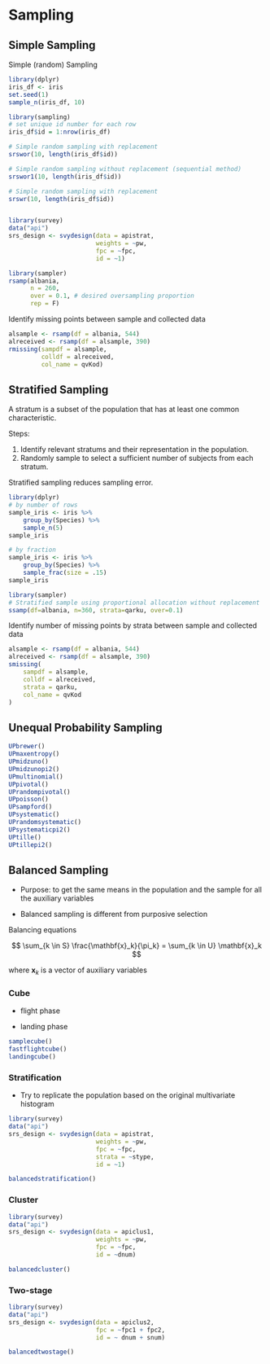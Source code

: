 # Sampling

## Simple Sampling

Simple (random) Sampling

```r
library(dplyr)
iris_df <- iris
set.seed(1)
sample_n(iris_df, 10)
```

```r
library(sampling)
# set unique id number for each row 
iris_df$id = 1:nrow(iris_df)

# Simple random sampling with replacement
srswor(10, length(iris_df$id))

# Simple random sampling without replacement (sequential method)
srswor1(10, length(iris_df$id))

# Simple random sampling with replacement
srswr(10, length(iris_df$id))



```

```r
library(survey)
data("api")
srs_design <- svydesign(data = apistrat,
                        weights = ~pw, 
                        fpc = ~fpc, 
                        id = ~1)
```

```r
library(sampler)
rsamp(albania,
      n = 260,
      over = 0.1, # desired oversampling proportion
      rep = F)
```

Identify missing points between sample and collected data

```r
alsample <- rsamp(df = albania, 544)
alreceived <- rsamp(df = alsample, 390)
rmissing(sampdf = alsample,
         colldf = alreceived,
         col_name = qvKod)
```

## Stratified Sampling

A stratum is a subset of the population that has at least one common characteristic.

Steps:

1.  Identify relevant stratums and their representation in the population.
2.  Randomly sample to select a sufficient number of subjects from each stratum.

Stratified sampling reduces sampling error.

```r
library(dplyr)
# by number of rows
sample_iris <- iris %>%
    group_by(Species) %>%
    sample_n(5)
sample_iris

# by fraction
sample_iris <- iris %>%
    group_by(Species) %>%
    sample_frac(size = .15)
sample_iris

```

```r
library(sampler)
# Stratified sample using proportional allocation without replacement
ssamp(df=albania, n=360, strata=qarku, over=0.1)


```

Identify number of missing points by strata between sample and collected data

```r
alsample <- rsamp(df = albania, 544)
alreceived <- rsamp(df = alsample, 390)
smissing(
    sampdf = alsample,
    colldf = alreceived,
    strata = qarku,
    col_name = qvKod
)
```

## Unequal Probability Sampling

```r
UPbrewer()
UPmaxentropy()
UPmidzuno()
UPmidzunopi2()
UPmultinomial()
UPpivotal()
UPrandompivotal()
UPpoisson()
UPsampford()
UPsystematic()
UPrandomsystematic()
UPsystematicpi2()
UPtille()
UPtillepi2()
```

## Balanced Sampling

-   Purpose: to get the same means in the population and the sample for all the auxiliary variables

-   Balanced sampling is different from purposive selection

Balancing equations

$$
\sum_{k \in S} \frac{\mathbf{x}_k}{\pi_k} = \sum_{k \in U} \mathbf{x}_k
$$

where $\mathbf{x}_k$ is a vector of auxiliary variables

### Cube

-   flight phase

-   landing phase

```r
samplecube()
fastflightcube()
landingcube()

```

### Stratification

-   Try to replicate the population based on the original multivariate histogram

```r
library(survey)
data("api")
srs_design <- svydesign(data = apistrat,
                        weights = ~pw, 
                        fpc = ~fpc, 
                        strata = ~stype,
                        id = ~1)
```

```r
balancedstratification()

```

### Cluster

```r
library(survey)
data("api")
srs_design <- svydesign(data = apiclus1,
                        weights = ~pw, 
                        fpc = ~fpc, 
                        id = ~dnum)
```

```r
balancedcluster()
```

### Two-stage

```r
library(survey)
data("api")
srs_design <- svydesign(data = apiclus2, 
                        fpc = ~fpc1 + fpc2, 
                        id = ~ dnum + snum)
```

```r
balancedtwostage()
```
